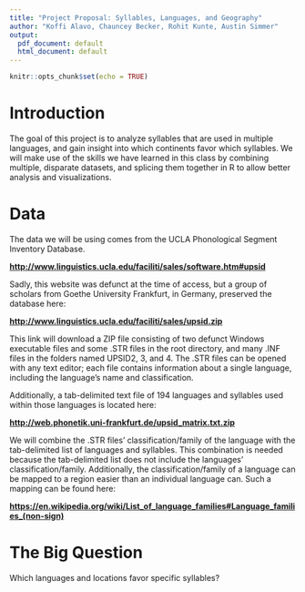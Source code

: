 ---
title: "Project Proposal: Syllables, Languages, and Geography"
author: "Koffi Alavo, Chauncey Becker, Rohit Kunte, Austin Simmer"
output:
  pdf_document: default
  html_document: default
---

```{r setup, include=FALSE}
knitr::opts_chunk$set(echo = TRUE)
```

# Introduction
The goal of this project is to analyze syllables that are used in multiple languages, and gain insight into which continents favor which syllables. We will make use of the skills we have learned in this class by combining multiple, disparate datasets, and splicing them together in R to allow better analysis and visualizations.

# Data
The data we will be using comes from the UCLA Phonological Segment Inventory Database.

**<http://www.linguistics.ucla.edu/faciliti/sales/software.htm#upsid>**

Sadly, this website was defunct at the time of access, but a group of scholars from Goethe University Frankfurt, in Germany, preserved the database here:

**<http://www.linguistics.ucla.edu/faciliti/sales/upsid.zip>**

This link will download a ZIP file consisting of two defunct Windows executable files and some .STR files in the root directory, and many .INF files in the folders named UPSID2, 3, and 4. The .STR files can be opened with any text editor; each file contains information about a single language, including the language's name and classification.

Additionally, a tab-delimited text file of 194 languages and syllables used within those languages is located here:

**<http://web.phonetik.uni-frankfurt.de/upsid_matrix.txt.zip>**

We will combine the .STR files' classification/family of the language with the tab-delimited list of languages and syllables. This combination is needed because the tab-delimited list does not include the languages' classification/family. Additionally, the classification/family of a language can be mapped to a region easier than an individual language can. Such a mapping can be found here:

**<https://en.wikipedia.org/wiki/List_of_language_families#Language_families_(non-sign)>**

# The Big Question
Which languages and locations favor specific syllables?
